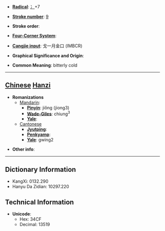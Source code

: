 * '''[[Wiktionary:Chinese radical index| Radical]]''': [[Wiktionary:Chinese radical index 冫|冫]]+7

* '''[[Wiktionary:Chinese total strokes index|Stroke number]]''': [[Wiktionary:Chinese total strokes index 9|9]]

* '''Stroke order''': 

* '''[[Wiktionary:Chinese four corner index|Four-Corner System]]''': 

* '''[[Wiktionary:Chinese Cangjie index|Cangjie input]]''': 戈一月金口 (IMBCR)

* '''Graphical Significance and Origin''': 

* '''Common Meaning''': bitterly cold

----

== [[Chinese]] [[Hanzi]] ==

* '''Romanizations'''
** [[Mandarin]]:
*** '''[[Pinyin]]''': jiǒng (jiong3)
*** '''[[Wade-Giles]]''': chiung<sup>3</sup>
*** '''[[Yale]]''': 
**[[Cantonese]]
***'''[[Jyutping]]''':
***'''[[Penkyamp]]''': 
***'''[[Yale]]''': gwing2

* '''Other info''': 

----

== Dictionary Information ==

* KangXi: 0132.290
* Hanyu Da Zidian: 10297.220

== Technical Information ==

* '''Unicode''':
** Hex: 34CF
** Decimal: 13519